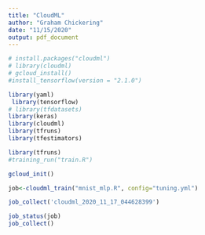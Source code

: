 ```yaml
---
title: "CloudML"
author: "Graham Chickering"
date: "11/15/2020"
output: pdf_document
---
```


```r
# install.packages("cloudml")
# library(cloudml)
# gcloud_install()
#install_tensorflow(version = "2.1.0")
```


```r
library(yaml)
 library(tensorflow)
# library(tfdatasets)
library(keras)
library(cloudml)
library(tfruns)
library(tfestimators)
```

```r
library(tfruns)
#training_run("train.R")

```


```r
gcloud_init()

job<-cloudml_train("mnist_mlp.R", config="tuning.yml")
```




```r
job_collect('cloudml_2020_11_17_044628399')
```


```r
job_status(job)
job_collect()
```

